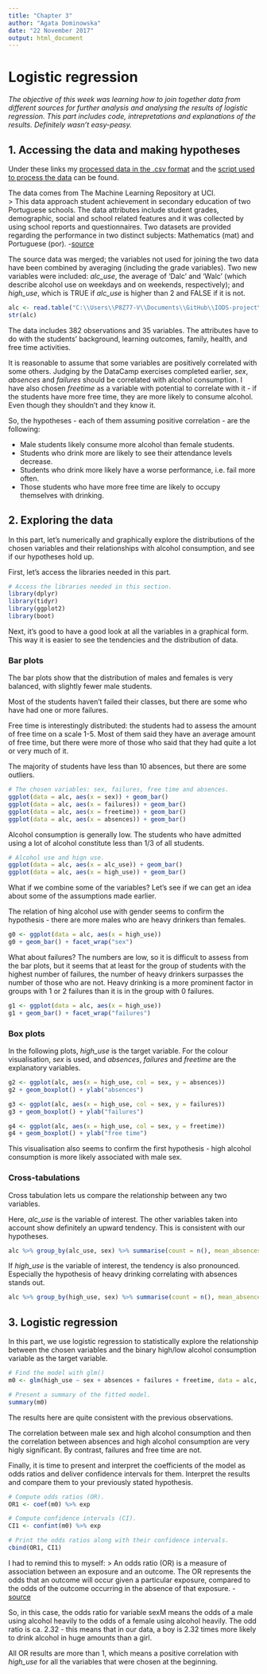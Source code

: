 ```yaml
---
title: "Chapter 3"
author: "Agata Dominowska"
date: "22 November 2017"
output: html_document
---
```


# Logistic regression
*The objective of this week was learning how to join together data from different sources for further analysis and analysing the results of logistic regression. This part includes code, intrepretations and explanations of the results. Definitely wasn't easy-peasy.*

## 1. Accessing the data and making hypotheses
Under these links my [processed data in the .csv format](https://github.com/aadomino/IODS-project/blob/master/data/alc.csv) and the [script used to process the data](https://github.com/aadomino/IODS-project/blob/master/data/create_alc.R) can be found.

The data comes from The Machine Learning Repository at UCI.  
> This data approach student achievement in secondary education of two Portuguese schools. The data attributes include student grades, demographic, social and school related features and it was collected by using school reports and questionnaires. Two datasets are provided regarding the performance in two distinct subjects: Mathematics (mat) and Portuguese (por). -[source](https://archive.ics.uci.edu/ml/datasets/Student+Performance)

The source data was merged; the variables not used for joining the two data have been combined by averaging (including the grade variables). Two new variables were included: *alc_use*, the average of 'Dalc' and 'Walc' (which describe alcohol use on weekdays and on weekends, respectively); and *high_use*, which is TRUE if *alc_use* is higher than 2 and FALSE if it is not.

```r
alc <- read.table("C:\\Users\\P8Z77-V\\Documents\\GitHub\\IODS-project\\data\\alc.csv", header = TRUE, sep = ";")
str(alc)

```

The data includes 382 observations and 35 variables. The attributes have to do with the students' background, learning outcomes, family, health, and free time activities. 

It is reasonable to assume that some variables are positively correlated with some others. Judging by the DataCamp exercises completed earlier, *sex*, *absences* and *failures* should be correlated with alcohol consumption. I have also chosen *freetime* as a variable with potential to correlate with it - if the students have more free time, they are more likely to consume alcohol. Even though they shouldn't and they know it.

So, the hypotheses - each of them assuming positive correlation - are the following:

* Male students likely consume more alcohol than female students.
* Students who drink more are likely to see their attendance levels decrease.
* Students who drink more likely have a worse performance, i.e. fail more often.
* Those students who have more free time are likely to occupy themselves with drinking.

## 2. Exploring the data
In this part, let's numerically and graphically explore the distributions of the chosen variables and their relationships with alcohol consumption, and see if our hypotheses hold up.

First, let's access the libraries needed in this part.

```r
# Access the libraries needed in this section.
library(dplyr)
library(tidyr)
library(ggplot2)
library(boot)
```

Next, it's good to have a good look at all the variables in a graphical form. This way it is easier to see the tendencies and the distribution of data.

### Bar plots
The bar plots show that the distribution of males and females is very balanced, with slightly fewer male students. 

Most of the students haven't failed their classes, but there are some who have had one or more failures. 

Free time is interestingly distributed: the students had to assess the amount of free time on a scale 1-5. Most of them said they have an average amount of free time, but there were more of those who said that they had quite a lot or very much of it. 

The majority of students have less than 10 absences, but there are some outliers.

```r
# The chosen variables: sex, failures, free time and absences.
ggplot(data = alc, aes(x = sex)) + geom_bar()
ggplot(data = alc, aes(x = failures)) + geom_bar()
ggplot(data = alc, aes(x = freetime)) + geom_bar()
ggplot(data = alc, aes(x = absences)) + geom_bar()
```

Alcohol consumption is generally low. The students who have admitted using a lot of alcohol constitute less than 1/3 of all students.

```r
# Alcohol use and hign use.
ggplot(data = alc, aes(x = alc_use)) + geom_bar()
ggplot(data = alc, aes(x = high_use)) + geom_bar()
```

What if we combine some of the variables? Let's see if we can get an idea about some of the assumptions made earlier.

The relation of hing alcohol use with gender seems to confirm the hypothesis - there are more males who are heavy drinkers than females.

```r
g0 <- ggplot(data = alc, aes(x = high_use))
g0 + geom_bar() + facet_wrap("sex")
```

What about failures? The numbers are low, so it is difficult to assess from the bar plots, but it seems that at least for the group of students with the highest number of failures, the number of heavy drinkers surpasses the number of those who are not. Heavy drinking is a more prominent factor in groups with 1 or 2 failures than it is in the group with 0 failures.

```r
g1 <- ggplot(data = alc, aes(x = high_use))
g1 + geom_bar() + facet_wrap("failures")
```

### Box plots
In the following plots, *high_use* is the target variable. For the colour visualisation, *sex* is used, and *absences*, *failures* and *freetime* are the explanatory variables.

```r
g2 <- ggplot(alc, aes(x = high_use, col = sex, y = absences))
g2 + geom_boxplot() + ylab("absences")

g3 <- ggplot(alc, aes(x = high_use, col = sex, y = failures))
g3 + geom_boxplot() + ylab("failures")

g4 <- ggplot(alc, aes(x = high_use, col = sex, y = freetime))
g4 + geom_boxplot() + ylab("free time")

```

This visualisation also seems to confirm the first hypothesis - high alcohol consumption is more likely associated with male sex. 

### Cross-tabulations
Cross tabulation lets us compare the relationship between any two variables.

Here, *alc_use* is the variable of interest. The other variables taken into account show definitely an upward tendency. This is consistent with our hypotheses.

```r
alc %>% group_by(alc_use, sex) %>% summarise(count = n(), mean_absences = mean(absences), mean_failures = mean(failures), mean_freetime = mean(freetime))
```

If *high_use* is the variable of interest, the tendency is also pronounced. Especially the hypothesis of heavy drinking correlating with absences stands out.

```r
alc %>% group_by(high_use, sex) %>% summarise(count = n(), mean_absences = mean(absences), mean_failures = mean(failures), mean_freetime = mean(freetime))
```

## 3. Logistic regression
In this part, we use logistic regression to statistically explore the relationship between the chosen variables and the binary high/low alcohol consumption variable as the target variable. 

```r
# Find the model with glm()
m0 <- glm(high_use ~ sex + absences + failures + freetime, data = alc, family = "binomial")
```

```r
# Present a summary of the fitted model.
summary(m0)
```

The results here are quite consistent with the previous observations. 

The correlation between male sex and high alcohol consumption and then the correlation between absences and high alcohol consumption are very higly significant. By contrast, failures and free time are not.

Finally, it is time to present and interpret the coefficients of the model as odds ratios and deliver confidence intervals for them. Interpret the results and compare them to your previously stated hypothesis.

```r
# Compute odds ratios (OR).
OR1 <- coef(m0) %>% exp

# Compute confidence intervals (CI).
CI1 <- confint(m0) %>% exp

# Print the odds ratios along with their confidence intervals.
cbind(OR1, CI1)
```

I had to remind this to myself:
> An odds ratio (OR) is a measure of association between an exposure and an outcome. The OR represents the odds that an outcome will occur given a particular exposure, compared to the odds of the outcome occurring in the absence of that exposure. - [source](https://www.ncbi.nlm.nih.gov/pmc/articles/PMC2938757/)

So, in this case, the odds ratio for variable sexM means the odds of a male using alcohol heavily to the odds of a female using alcohol heavily. The odd ratio is ca. 2.32 - this means that in our data, a boy is 2.32 times more likely to drink alcohol in huge amounts than a girl.

All OR results are more than 1, which means a positive correlation with *high_use* for all the variables that were chosen at the beginning.






